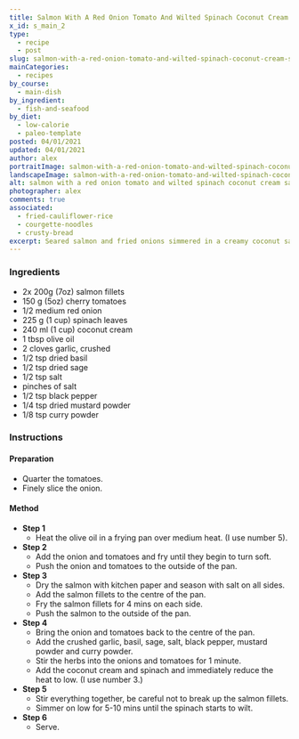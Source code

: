 ```yaml
---
title: Salmon With A Red Onion Tomato And Wilted Spinach Coconut Cream Sauce
x_id: s_main_2
type:
  - recipe
  - post
slug: salmon-with-a-red-onion-tomato-and-wilted-spinach-coconut-cream-sauce
mainCategories: 
  - recipes
by_course:
  - main-dish
by_ingredient:
  - fish-and-seafood
by_diet:
  - low-calorie
  - paleo-template
posted: 04/01/2021
updated: 04/01/2021
author: alex
portraitImage: salmon-with-a-red-onion-tomato-and-wilted-spinach-coconut-cream-sauce-portrait.png
landscapeImage: salmon-with-a-red-onion-tomato-and-wilted-spinach-coconut-cream-sauce-landscape.png
alt: salmon with a red onion tomato and wilted spinach coconut cream sauce
photographer: alex
comments: true
associated: 
  - fried-cauliflower-rice
  - courgette-noodles
  - crusty-bread
excerpt: Seared salmon and fried onions simmered in a creamy coconut sauce with warmed cherry tomatoes and wilted spinach.
---
```


<Ingredients>

### Ingredients
    
  - 2x 200g (7oz) salmon fillets
  - 150 g (5oz) cherry tomatoes
  - 1/2 medium red onion
  - 225 g (1 cup) spinach leaves
  - 240 ml (1 cup) coconut cream
  - 1 tbsp olive oil
  - 2 cloves garlic, crushed
  - 1/2 tsp dried basil
  - 1/2 tsp dried sage
  - 1/2 tsp salt
  - pinches of salt
  - 1/2 tsp black pepper
  - 1/4 tsp dried mustard powder
  - 1/8 tsp curry powder

</Ingredients>

<Instructions>

### Instructions

#### Preparation

  - Quarter the tomatoes.
  - Finely slice the onion.

#### Method

  - **Step 1**
    - Heat the olive oil in a frying pan over medium heat. (I use number 5).
  - **Step 2**
    - Add the onion and tomatoes and fry until they begin to turn soft.
    - Push the onion and tomatoes to the outside of the pan. 
  - **Step 3**
    - Dry the salmon with kitchen paper and season with salt on all sides.
    - Add the salmon fillets to the centre of the pan.
    - Fry the salmon fillets for 4 mins on each side.
    - Push the salmon to the outside of the pan. 
  - **Step 4**
    - Bring the onion and tomatoes back to the centre of the pan.
    - Add the crushed garlic, basil, sage, salt, black pepper, mustard powder and curry powder. 
    - Stir the herbs into the onions and tomatoes for 1 minute.
    - Add the coconut cream and spinach and immediately reduce the heat to low. (I use number 3.)
  - **Step 5**
    - Stir everything together, be careful not to break up the salmon fillets. 
    - Simmer on low for 5-10 mins until the spinach starts to wilt.
  - **Step 6**
    - Serve.

</Instructions>



